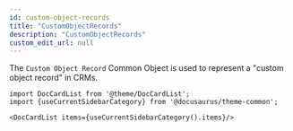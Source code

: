 ```yaml
---
id: custom-object-records
title: "CustomObjectRecords"
description: "CustomObjectRecords"
custom_edit_url: null
---
```




The `Custom Object Record` Common Object is used to represent a "custom object record" in CRMs.



```mdx-code-block
import DocCardList from '@theme/DocCardList';
import {useCurrentSidebarCategory} from '@docusaurus/theme-common';

<DocCardList items={useCurrentSidebarCategory().items}/>
```
      
